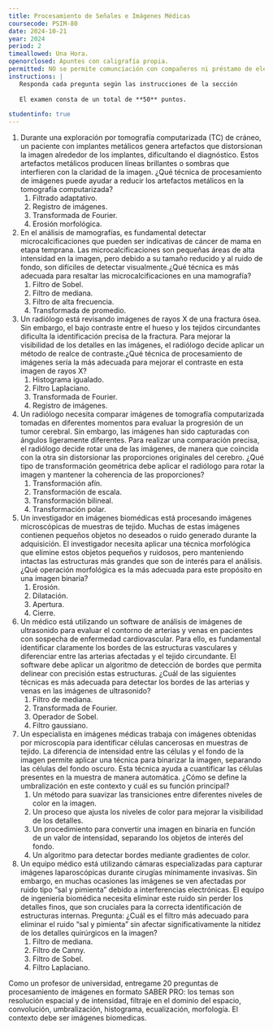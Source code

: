 ```yaml
---
title: Procesamiento de Señales e Imágenes Médicas
coursecode: PSIM-80
date: 2024-10-21
year: 2024
period: 2
timeallowed: Una Hora.
openorclosed: Apuntes con caligrafía propia.
permitted: NO se permite comunciación con compañeros ni préstamo de elementos.
instructions: |
   Responda cada pregunta según las instrucciones de la sección
   
   El examen consta de un total de **50** puntos.
   
studentinfo: true
---
```


  #. Durante una exploración por tomografía computarizada (TC) de cráneo, un paciente con implantes metálicos genera artefactos que distorsionan la imagen alrededor de los implantes, dificultando el diagnóstico. Estos artefactos metálicos producen líneas brillantes o sombras que interfieren con la claridad de la imagen. ¿Qué técnica de procesamiento de imágenes puede ayudar a reducir los artefactos metálicos en la tomografía computarizada?
      #. Filtrado adaptativo.
      #. Registro de imágenes.
      #. Transformada de Fourier.
      #. Erosión morfológica.

   #. En el análisis de mamografías, es fundamental detectar microcalcificaciones que pueden ser indicativas de cáncer de mama en etapa temprana. Las microcalcificaciones son pequeñas áreas de alta intensidad en la imagen, pero debido a su tamaño reducido y al ruido de fondo, son difíciles de detectar visualmente.¿Qué técnica es más adecuada para resaltar las microcalcificaciones en una mamografía?
      #. Filtro de Sobel.
      #. Filtro de mediana.
      #. Filtro de alta frecuencia.
      #. Transformada de promedio.

   #. Un radiólogo está revisando imágenes de rayos X de una fractura ósea. Sin embargo, el bajo contraste entre el hueso y los tejidos circundantes dificulta la identificación precisa de la fractura. Para mejorar la visibilidad de los detalles en las imágenes, el radiólogo decide aplicar un método de realce de contraste.¿Qué técnica de procesamiento de imágenes sería la más adecuada para mejorar el contraste en esta imagen de rayos X?
      #. Histograma igualado.
      #. Filtro Laplaciano.
      #. Transformada de Fourier.
      #. Registro de imágenes.

   #. Un radiólogo necesita comparar imágenes de tomografía computarizada tomadas en diferentes momentos para evaluar la progresión de un tumor cerebral. Sin embargo, las imágenes han sido capturadas con ángulos ligeramente diferentes. Para realizar una comparación precisa, el radiólogo decide rotar una de las imágenes, de manera que coincida con la otra sin distorsionar las proporciones originales del cerebro. ¿Qué tipo de transformación geométrica debe aplicar el radiólogo para rotar la imagen y mantener la coherencia de las proporciones?
      #. Transformación afín.
      #. Transformación de escala.
      #. Transformación bilineal.
      #. Transformación polar.

   #. Un investigador en imágenes biomédicas está procesando imágenes microscópicas de muestras de tejido. Muchas de estas imágenes contienen pequeños objetos no deseados o ruido generado durante la adquisición. El investigador necesita aplicar una técnica morfológica que elimine estos objetos pequeños y ruidosos, pero manteniendo intactas las estructuras más grandes que son de interés para el análisis. ¿Qué operación morfológica es la más adecuada para este propósito en una imagen binaria?
         #. Erosión.
         #. Dilatación.
         #. Apertura.
         #. Cierre.

   #. Un médico está utilizando un software de análisis de imágenes de ultrasonido para evaluar el contorno de arterias y venas en pacientes con sospecha de enfermedad cardiovascular. Para ello, es fundamental identificar claramente los bordes de las estructuras vasculares y diferenciar entre las arterias afectadas y el tejido circundante. El software debe aplicar un algoritmo de detección de bordes que permita delinear con precisión estas estructuras. ¿Cuál de las siguientes técnicas es más adecuada para detectar los bordes de las arterias y venas en las imágenes de ultrasonido?
         #. Filtro de mediana.
         #. Transformada de Fourier.
         #. Operador de Sobel.
         #. Filtro gaussiano.

   #. Un especialista en imágenes médicas trabaja con imágenes obtenidas por microscopía para identificar células cancerosas en muestras de tejido. La diferencia de intensidad entre las células y el fondo de la imagen permite aplicar una técnica para binarizar la imagen, separando las células del fondo oscuro. Esta técnica ayuda a cuantificar las células presentes en la muestra de manera automática. ¿Cómo se define la umbralización en este contexto y cuál es su función principal?
         #. Un método para suavizar las transiciones entre diferentes niveles de color en la imagen.
         #. Un proceso que ajusta los niveles de color para mejorar la visibilidad de los detalles.
         #. Un procedimiento para convertir una imagen en binaria en función de un valor de intensidad, separando los objetos de interés del fondo.
         #. Un algoritmo para detectar bordes mediante gradientes de color.

   #. Un equipo médico está utilizando cámaras especializadas para capturar imágenes laparoscópicas durante cirugías mínimamente invasivas. Sin embargo, en muchas ocasiones las imágenes se ven afectadas por ruido tipo "sal y pimienta" debido a interferencias electrónicas. El equipo de ingeniería biomédica necesita eliminar este ruido sin perder los detalles finos, que son cruciales para la correcta identificación de estructuras internas.
   Pregunta: ¿Cuál es el filtro más adecuado para eliminar el ruido "sal y pimienta" sin afectar significativamente la nitidez de los detalles quirúrgicos en la imagen?
      #. Filtro de mediana.
      #. Filtro de Canny.
      #. Filtro de Sobel.
      #. Filtro Laplaciano.


Como un profesor de universidad, entregame 20 preguntas de procesamiento de imágenes en formato SABER PRO: los temas son resolución espacial y de intensidad, filtraje en el dominio del espacio, convolución, umbralización, histograma, ecualización, morfología. El contexto debe ser imágenes biomedicas. 






